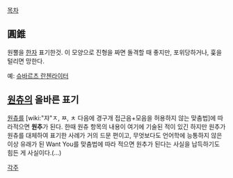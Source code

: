 [[목차]]

== 圓錐 ==

원뿔을 [[한자]] 표기한것.
이 모양으로 진형을 짜면 돌격할 때 좋지만, 포위당하거나, 훚을 털리면 망한다.

예: [[슈바르츠 란첸라이터]]

== [[원츄]]의 올바른 표기 ==

[[원츄]]를 [wiki:"쟈"ㅈ, ㅉ, ㅊ 다음에 경구개 접근음+모음을 허용하지 않는 맞춤법]에 따라적으면 '''원추'''가 된다. 한때 원츄 항목의 내용이 여기에 기술된 적이 있긴 하지만 원추가 원츄를 대체하여 표기한 사례가 거의 드문 편이고, 무엇보다도 언어학에 능통하지 않은 이상 유래가 된 Want You를 맞춤법에 따라 적으면 원추가 된다는 사실을 납득하기도 힘든 게 사실이다.(...) 

[[각주]]
